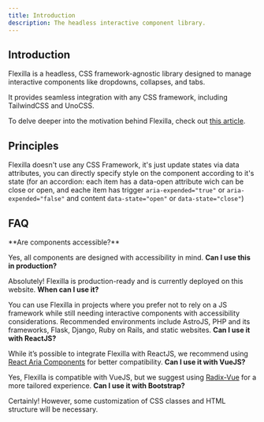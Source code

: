 ```yaml
---
title: Introduction
description: The headless interactive component library.
---
```


## Introduction

Flexilla is a headless, CSS framework-agnostic library designed to manage interactive components like dropdowns, collapses, and tabs. 

It provides seamless integration with any CSS framework, including TailwindCSS and UnoCSS.

To delve deeper into the motivation behind Flexilla, check out [this article](https://dev.to/unoforge/my-journey-to-building-flexilla-headless-interactive-component-library-46gp).


## Principles

Flexilla doesn't use any CSS Framework, it's just update states via data attributes, you can directly specify style on the component according to it's state (for an accordion: each item has a data-open attribute wich can be close or open, and eache item has trigger `aria-expended="true"` or `aria-expended="false"` and content `data-state="open"` or `data-state="close"`) 

## FAQ

<FaqBox>
    <FaqItem>
**Are components accessible?**

Yes, all components are designed with accessibility in mind.
    </FaqItem>
    <FaqItem>
**Can I use this in production?**

Absolutely! Flexilla is production-ready and is currently deployed on this website.
    </FaqItem>
    <FaqItem>
**When can I use it?**

You can use Flexilla in projects where you prefer not to rely on a JS framework while still needing interactive components with accessibility considerations. Recommended environments include AstroJS, PHP and its frameworks, Flask, Django, Ruby on Rails, and static websites.
    </FaqItem>
    <FaqItem>
**Can I use it with ReactJS?**

While it’s possible to integrate Flexilla with ReactJS, we recommend using [React Aria Components](https://react-spectrum.adobe.com/react-aria/index.html) for better compatibility.
    </FaqItem>
    <FaqItem>
**Can I use it with VueJS?**

Yes, Flexilla is compatible with VueJS, but we suggest using [Radix-Vue](https://www.radix-vue.com/) for a more tailored experience.
    </FaqItem>
    <FaqItem>
**Can I use it with Bootstrap?**

Certainly! However, some customization of CSS classes and HTML structure will be necessary.
    </FaqItem>
</FaqBox>
